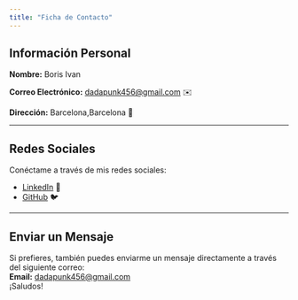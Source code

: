 ```yaml
---
title: "Ficha de Contacto"
---
```


## Información Personal

**Nombre:** Boris Ivan

**Correo Electrónico:** [dadapunk456@gmail.com](mailto:dadapunk456@gmail.com) ✉️  

**Dirección:** Barcelona,Barcelona 📍

---

## Redes Sociales

Conéctame a través de mis redes sociales:

- [LinkedIn](https://www.linkedin.com/public-profile/settings?trk=d_flagship3_profile_self_view_public_profile) 👔 
- [GitHub](https://github.com/borizSam) 🐦 
  
---

## Enviar un Mensaje

Si prefieres, también puedes enviarme un mensaje directamente a través del siguiente correo:  
**Email:** [dadapunk456@gmail.com](mailto:dadapunk456@gmail.com)  
¡Saludos!